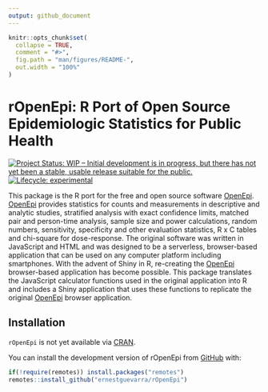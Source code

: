```yaml
---
output: github_document
---
```


<!-- README.md is generated from README.Rmd. Please edit that file -->

```r
knitr::opts_chunk$set(
  collapse = TRUE,
  comment = "#>",
  fig.path = "man/figures/README-",
  out.width = "100%"
)
```

# rOpenEpi: R Port of Open Source Epidemiologic Statistics for Public Health

<!-- badges: start -->
[![Project Status: WIP – Initial development is in progress, but there has not yet been a stable, usable release suitable for the public.](https://www.repostatus.org/badges/latest/wip.svg)](https://www.repostatus.org/#wip)
[![Lifecycle: experimental](https://img.shields.io/badge/lifecycle-experimental-orange.svg)](https://www.tidyverse.org/lifecycle/#experimental)
<!-- badges: end -->

This package is the R port for the free and open source software [OpenEpi](https://www.openepi.com). [OpenEpi](https://www.openepi.com) provides statistics for counts and measurements in descriptive and analytic studies, stratified analysis with exact confidence limits, matched pair and person-time analysis, sample size and power calculations, random numbers, sensitivity, specificity and other evaluation statistics, R x C tables and chi-square for dose-response. The original software was written in JavaScript and HTML and was designed to be a serverless, browser-based application that can be used on any computer platform including smartphones. With the advent of Shiny in R, re-creating the [OpenEpi](https://www.openepi.com) browser-based application has become possible. This package translates the JavaScript calculator functions used in the original application into R and includes a Shiny application that uses these functions to replicate the original [OpenEpi](https://www.openepi.com) browser application.

## Installation

`rOpenEpi` is not yet available via [CRAN](https://CRAN.R-project.org).

You can install the development version of rOpenEpi from [GitHub](https://github.com/ernestguevarra/rOpenEpi) with:

```r
if(!require(remotes)) install.packages("remotes")
remotes::install_github("ernestguevarra/rOpenEpi")
````

<!---
You can install the released version of rOpenEpi from [CRAN](https://CRAN.R-project.org) with:

``` r
install.packages("rOpenEpi")
```
--->


